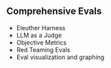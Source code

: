 ## Comprehensive Evals

- Eleuther Harness
- LLM as a Judge
- Objective Metrics
- Red Teaming Evals
- Eval visualization and graphing
